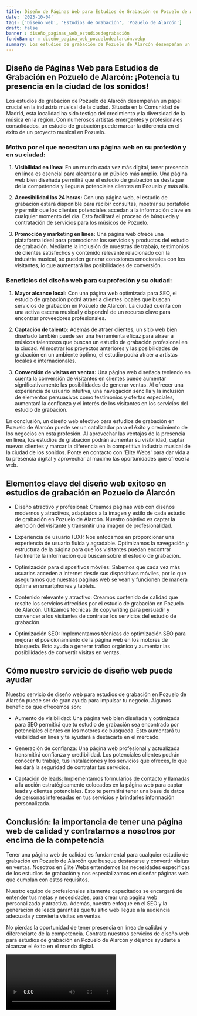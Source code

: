 ```yaml
---
title: Diseño de Páginas Web para Estudios de Grabación en Pozuelo de Alarcón
date: '2023-10-04'
tags: ['Diseño web', 'Estudios de Grabación', 'Pozuelo de Alarcón']
draft: false
banner : diseño_paginas_web_estudiosdegrabación
fondoBanner : diseño_pagina_web_pozuelodealarcón.webp
summary: Los estudios de grabación de Pozuelo de Alarcón desempeñan un papel crucial en la industria musical de la ciudad. Situada en la Comunidad de Madrid, esta localidad ha sido testigo del crecimiento y la diversidad de la música en la región. Con numerosos artistas emergentes y profesionales consolidados, un estudio de grabación puede marcar la diferencia en el éxito de un proyecto musical en Pozuelo.
---
```


## Diseño de Páginas Web para Estudios de Grabación en Pozuelo de Alarcón: ¡Potencia tu presencia en la ciudad de los sonidos!

Los estudios de grabación de Pozuelo de Alarcón desempeñan un papel crucial en la industria musical de la ciudad. Situada en la Comunidad de Madrid, esta localidad ha sido testigo del crecimiento y la diversidad de la música en la región. Con numerosos artistas emergentes y profesionales consolidados, un estudio de grabación puede marcar la diferencia en el éxito de un proyecto musical en Pozuelo.

### Motivo por el que necesitan una página web en su profesión y en su ciudad:

1. **Visibilidad en línea:** En un mundo cada vez más digital, tener presencia en línea es esencial para alcanzar a un público más amplio. Una página web bien diseñada permitirá que el estudio de grabación se destaque de la competencia y llegue a potenciales clientes en Pozuelo y más allá.

2. **Accesibilidad las 24 horas:** Con una página web, el estudio de grabación estará disponible para recibir consultas, mostrar su portafolio y permitir que los clientes potenciales accedan a la información clave en cualquier momento del día. Esto facilitará el proceso de búsqueda y contratación de servicios para los músicos de Pozuelo.

3. **Promoción y marketing en línea:** Una página web ofrece una plataforma ideal para promocionar los servicios y productos del estudio de grabación. Mediante la inclusión de muestras de trabajo, testimonios de clientes satisfechos y contenido relevante relacionado con la industria musical, se pueden generar conexiones emocionales con los visitantes, lo que aumentará las posibilidades de conversión.

### Beneficios del diseño web para su profesión y su ciudad:

1. **Mayor alcance local:** Con una página web optimizada para SEO, el estudio de grabación podrá atraer a clientes locales que buscan servicios de grabación en Pozuelo de Alarcón. La ciudad cuenta con una activa escena musical y dispondrá de un recurso clave para encontrar proveedores profesionales.

2. **Captación de talento:** Además de atraer clientes, un sitio web bien diseñado también puede ser una herramienta eficaz para atraer a músicos talentosos que buscan un estudio de grabación profesional en la ciudad. Al mostrar los proyectos anteriores y las posibilidades de grabación en un ambiente óptimo, el estudio podrá atraer a artistas locales e internacionales.

3. **Conversión de visitas en ventas:** Una página web diseñada teniendo en cuenta la conversión de visitantes en clientes puede aumentar significativamente las posibilidades de generar ventas. Al ofrecer una experiencia de usuario intuitiva, una navegación sencilla y la inclusión de elementos persuasivos como testimonios y ofertas especiales, aumentará la confianza y el interés de los visitantes en los servicios del estudio de grabación.

En conclusión, un diseño web efectivo para estudios de grabación en Pozuelo de Alarcón puede ser un catalizador para el éxito y crecimiento de los negocios en esta profesión. Al aprovechar las ventajas de la presencia en línea, los estudios de grabación podrán aumentar su visibilidad, captar nuevos clientes y marcar la diferencia en la competitiva industria musical de la ciudad de los sonidos. Ponte en contacto con 'Élite Webs' para dar vida a tu presencia digital y aprovechar al máximo las oportunidades que ofrece la web.

<GifSeo />

<Cta />

## Elementos clave del diseño web exitoso en estudios de grabación en Pozuelo de Alarcón

- Diseño atractivo y profesional: Creamos páginas web con diseños modernos y atractivos, adaptados a la imagen y estilo de cada estudio de grabación en Pozuelo de Alarcón. Nuestro objetivo es captar la atención del visitante y transmitir una imagen de profesionalidad.

- Experiencia de usuario (UX): Nos enfocamos en proporcionar una experiencia de usuario fluida y agradable. Optimizamos la navegación y estructura de la página para que los visitantes puedan encontrar fácilmente la información que buscan sobre el estudio de grabación.

- Optimización para dispositivos móviles: Sabemos que cada vez más usuarios acceden a internet desde sus dispositivos móviles, por lo que aseguramos que nuestras páginas web se vean y funcionen de manera óptima en smartphones y tablets.

- Contenido relevante y atractivo: Creamos contenido de calidad que resalte los servicios ofrecidos por el estudio de grabación en Pozuelo de Alarcón. Utilizamos técnicas de copywriting para persuadir y convencer a los visitantes de contratar los servicios del estudio de grabación.

- Optimización SEO: Implementamos técnicas de optimización SEO para mejorar el posicionamiento de la página web en los motores de búsqueda. Esto ayuda a generar tráfico orgánico y aumentar las posibilidades de convertir visitas en ventas.

## Cómo nuestro servicio de diseño web puede ayudar

Nuestro servicio de diseño web para estudios de grabación en Pozuelo de Alarcón puede ser de gran ayuda para impulsar tu negocio. Algunos beneficios que ofrecemos son:

- Aumento de visibilidad: Una página web bien diseñada y optimizada para SEO permitirá que tu estudio de grabación sea encontrado por potenciales clientes en los motores de búsqueda. Esto aumentará tu visibilidad en línea y te ayudará a destacarte en el mercado.

- Generación de confianza: Una página web profesional y actualizada transmitirá confianza y credibilidad. Los potenciales clientes podrán conocer tu trabajo, tus instalaciones y los servicios que ofreces, lo que les dará la seguridad de contratar tus servicios.

- Captación de leads: Implementamos formularios de contacto y llamadas a la acción estratégicamente colocados en la página web para captar leads y clientes potenciales. Esto te permitirá tener una base de datos de personas interesadas en tus servicios y brindarles información personalizada.

## Conclusión: la importancia de tener una página web de calidad y contratarnos a nosotros por encima de la competencia

Tener una página web de calidad es fundamental para cualquier estudio de grabación en Pozuelo de Alarcón que busque destacarse y convertir visitas en ventas. Nosotros en Élite Webs entendemos las necesidades específicas de los estudios de grabación y nos especializamos en diseñar páginas web que cumplan con estos requisitos.

Nuestro equipo de profesionales altamente capacitados se encargará de entender tus metas y necesidades, para crear una página web personalizada y atractiva. Además, nuestro enfoque en el SEO y la generación de leads garantiza que tu sitio web llegue a la audiencia adecuada y convierta visitas en ventas.

No pierdas la oportunidad de tener presencia en línea de calidad y diferenciarte de la competencia. Contrata nuestros servicios de diseño web para estudios de grabación en Pozuelo de Alarcón y déjanos ayudarte a alcanzar el éxito en el mundo digital.

<Video />

<CtaBot job='Estudios de Grabación' city='Pozuelo de Alarcón'/>

<Gmaps query='Pozuelo de Alarcón+españa+maps' />